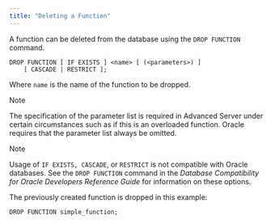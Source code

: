 ```yaml
---
title: "Deleting a Function"
---
```


<div id="deleting_a_function" class="registered_link"></div>


A function can be deleted from the database using the `DROP FUNCTION` command.

``` text
DROP FUNCTION [ IF EXISTS ] <name> [ (<parameters>) ]
    [ CASCADE | RESTRICT ];
```

Where `name` is the name of the function to be dropped.

<div class="note">

<div class="title">

Note

</div>

The specification of the parameter list is required in Advanced Server under certain circumstances such as if this is an overloaded function. Oracle requires that the parameter list always be omitted.

</div>

<div class="note">

<div class="title">

Note

</div>

Usage of `IF EXISTS, CASCADE`, or `RESTRICT` is not compatible with Oracle databases. See the `DROP FUNCTION` command in the *Database Compatibility for Oracle Developers Reference Guide* for information on these options.

</div>

The previously created function is dropped in this example:

``` text
DROP FUNCTION simple_function;
```
